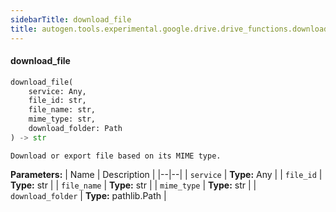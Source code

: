 ```yaml
---
sidebarTitle: download_file
title: autogen.tools.experimental.google.drive.drive_functions.download_file
---
```


<code class="doc-symbol doc-symbol-heading doc-symbol-function"></code>
#### download_file

```python
download_file(
    service: Any,
    file_id: str,
    file_name: str,
    mime_type: str,
    download_folder: Path
) -> str
```

    Download or export file based on its MIME type.

<b>Parameters:</b>
| Name | Description |
|--|--|
| `service` | **Type:** Any |
| `file_id` | **Type:** str |
| `file_name` | **Type:** str |
| `mime_type` | **Type:** str |
| `download_folder` | **Type:** pathlib.Path |

<br />